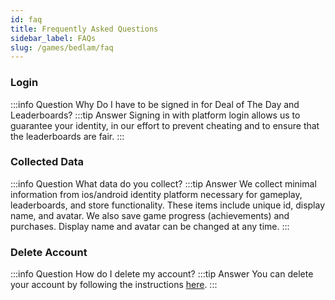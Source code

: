 ```yaml
---
id: faq
title: Frequently Asked Questions
sidebar_label: FAQs
slug: /games/bedlam/faq
---
```


### Login
:::info Question
Why Do I have to be signed in for Deal of The Day and Leaderboards?
:::tip Answer
Signing in with platform login allows us to guarantee your identity, in our effort to prevent cheating and to ensure that the leaderboards are fair.
:::

### Collected Data
:::info Question
What data do you collect?
:::tip Answer
We collect minimal information from ios/android identity platform necessary for gameplay, leaderboards, and store functionality. These items include unique id, display name, and avatar. We also save game progress (achievements) and purchases. Display name and avatar can be changed at any time.
:::

### Delete Account
:::info Question
How do I delete my account?
:::tip Answer
You can delete your account by following the instructions [here](delete.mdx).
:::
